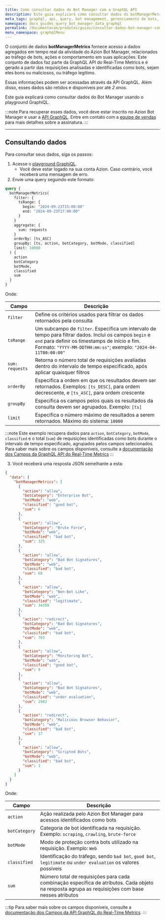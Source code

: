 ```yaml
---
title: Como consultar dados do Bot Manager com a GraphQL API
description: Este guia explicará como consultar dados do botManagerMetrics dataset usando o GraphiQL playground.
meta_tags: graphql, api, query, bot management, gerenciamento de bots, Azion Bot Manager
namespace: docs_guides_query_bot_manager_data_graphql
permalink: /documentacao/produtos/guias/consultar-dados-bot-manager-com-graphql/
menu_namespace: graphqlMenu
---
```


O conjunto de dados **botManagerMetrics** fornece acesso a dados agregados em tempo real da atividade do Azion Bot Manager, relacionados ao tráfego de bots, ações e comportamento em suas aplicações. Este conjunto de dados faz parte da GraphQL API do Real-Time Metrics e é gerado a partir das requisições analisadas e identificadas como bots, sejam eles bons ou maliciosos, ou tráfego legítimo.

Essas informações podem ser acessadas através da API GraphQL. Além disso, esses dados são retidos e disponíveis por até *2 anos*.

Este guia explicará como consultar dados do Bot Manager usando o playground GraphiQL.

:::note
Para recuperar esses dados, você deve estar inscrito no Azion Bot Manager e usar a [API GraphQL](/pt-br/documentacao/devtools/graphql-api/visao-geral/). Entre em contato com a [equipe de vendas](https://www.azion.com/pt-br/contate-vendas/) para mais detalhes sobre a assinatura.
:::

---

## Consultando dados

Para consultar seus dados, siga os passos:

1. Acesse o [playground GraphiQL](https://manager.azion.com/metrics/graphql).
    - Você deve estar logado na sua conta Azion. Caso contrário, você receberá uma mensagem de erro.
2. Envie uma query seguindo este formato:

```graphql
query {
  botManagerMetrics(
    filter: {
      tsRange: {
        begin: "2024-09-23T15:00:00"
        end: "2024-09-23T17:00:00"
      }
    }
    aggregate: {
      sum: requests
    }
    orderBy: [ts_ASC]
    groupBy: [ts, action, botCategory, botMode, classified]
    limit: 10000
  ) {
    action
    botCategory
    botMode,
    classified
    sum
  }
}
```

Onde:

| Campo | Descrição |
|----------|----------|
| `filter` | Define os critérios usados para filtrar os dados retornados pela consulta |
| `tsRange` | Um subcampo de `filter`. Especifica um intervalo de tempo para filtrar dados. Inclui os campos `begin` e `end` para definir os timestamps de início e fim. Formato: `"YYYY-MM-DDTHH:mm:ss"`; exemplo: `"2024-04-11T00:00:00"` |
| `sum: requests` | Retorna o número total de requisições avaliadas dentro do intervalo de tempo especificado, após aplicar quaisquer filtros |
| `orderBy` | Especifica a ordem em que os resultados devem ser retornados. Exemplos: `[ts_DESC]`, para ordem decrescente, e `[ts_ASC]`, para ordem crescente |
| `groupBy` | Especifica os campos pelos quais os resultados da consulta devem ser agrupados. Exemplo: `[ts]` |
| `limit` | Especifica o número máximo de resultados a serem retornados. Máximo do sistema: `10000` |

:::note
Este exemplo recupera dados para `action`, `botCategory`, `botMode`, `classified` e o total (`sum`) de requisições identificadas como bots durante o intervalo de tempo especificado, agrupados pelos campos selecionados. Para saber mais sobre os campos disponíveis, consulte a [documentação dos Campos da GraphQL API do Real-Time Metrics](/pt-br/documentacao/devtools/graphql-api/recursos/campos-gql-real-time-metrics/)
:::

3. Você receberá uma resposta JSON semelhante a esta:

```json
{
  "data": {
    "botManagerMetrics": [
      {
        "action": "allow",
        "botCategory": "Enterprise Bot",
        "botMode": "web",
        "classified": "good bot",
        "sum": 6
      },
      {
        "action": "allow",
        "botCategory": "Brute Force",
        "botMode": "web",
        "classified": "bad bot",
        "sum": 325
      },
      {
        "action": "allow",
        "botCategory": "Bad Bot Signatures",
        "botMode": "web",
        "classified": "bad bot",
        "sum": 68
      },
      {
        "action": "allow",
        "botCategory": "Non-Bot Like",
        "botMode": "web",
        "classified": "legitimate",
        "sum": 34359
      },
      {
        "action": "redirect",
        "botCategory": "Bad Bot Signatures",
        "botMode": "web",
        "classified": "bad bot",
        "sum": 703
      },
      {
        "action": "allow",
        "botCategory": "Monitoring Bot",
        "botMode": "web",
        "classified": "good bot",
        "sum": 8
      },
      {
        "action": "allow",
        "botCategory": "Bad Bot Signatures",
        "botMode": "web",
        "classified": "under evaluation",
        "sum": 2902
      },
      {
        "action": "redirect",
        "botCategory": "Malicious Browser Behavior",
        "botMode": "web",
        "classified": "bad bot",
        "sum": 17
      },
      {
        "action": "allow",
        "botCategory": "Scripted Bots",
        "botMode": "web",
        "classified": "bad bot",
        "sum": 1
      }
    ]
  }
}
```

Onde: 

| Campo | Descrição |
|----------|----------|
| `action` | Ação realizada pelo Azion Bot Manager para acessos identificados como bots |
| `botCategory` | Categoria de bot identificada na requisição. Exemplo: `scraping`, `crawling`, `brute-force` |
| `botMode` | Modo de proteção contra bots utilizado na requisição. Exemplo: `Web` |
| `classified` | Identificação do tráfego, sendo `bad bot`, `good bot`, `legitimate` ou `under evaluation` os valores possíveis |
| `sum` | Número total de requisições para cada combinação específica de atributos. Cada objeto na resposta agrupa as requisições com base nesses atributos |

:::tip
Para saber mais sobre os campos disponíveis, consulte a [documentação dos Campos da API GraphQL do Real-Time Metrics](/pt-br/documentacao/devtools/graphql-api/recursos/campos-gql-real-time-metrics/).
:::